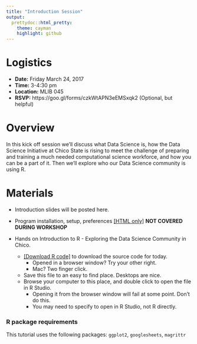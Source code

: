 ```yaml
---
title: "Introduction Session"
output:
  prettydoc::html_pretty:
    theme: cayman
    highlight: github
---
```


# Logistics

* **Date:** Friday March 24, 2017 
* **Time:** 3-4:30 pm
* **Location:** MLIB 045
* **RSVP:** https://goo.gl/forms/czkWtAPN3eEMSxqk2  (Optional, but helpful)


# Overview

In this kick off session we'll discuss what Data Science is, how the Data Science Initiative at Chico State is rising to meet the challenge of preparing and training a much needed computational science workforce, and how you can be a part of it. Then we'll explore who our Data Science community is using R. 

# Materials

* Introduction slides will be posted here. 

* Program installation, setup, preferences [[HTML only]](2017-03-24_Intro_R_Overview.html) 
   **NOT COVERED DURING WORKSHOP**
   
* Hands on Introduction to R - Exploring the Data Science Community in Chico. 
    - [[Download R code]](2017-03-24_IntroR_whois_DS.R) to download the source code for today. 
        - Opened in a browser window? Try your other right. 
        - Mac? Two finger click. 
    - Save this file to an easy to find place. Desktops are nice. 
    - Browse your computer to this place, and double click to open the file in R Studio. 
        - Opening it from the browser window will fail at some point. Don't do this. 
        - You may need to specify to open in R Studio, not R directly. 

### R package requirements
This tutorial uses the following packages:
`ggplot2`, `googlesheets`, `magrittr`




